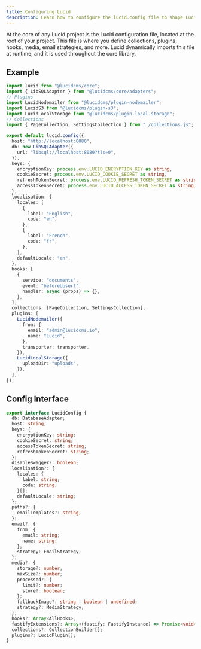 ```yaml
---
title: Configuring Lucid
description: Learn how to configure the lucid.config file to shape Lucid to your content needs.
---
```


At the core of any Lucid project is the Lucid configuration file, located at the root of your project. This file is where you define collections, plugins, hooks, media, email strategies, and more. Lucid dynamically imports this file at runtime, and it is used throughout the core library.

## Example

```ts title="lucid.config.ts"
import lucid from "@lucidcms/core";
import { LibSQLAdapter } from "@lucidcms/core/adapters";
// Plugins
import LucidNodemailer from "@lucidcms/plugin-nodemailer";
import LucidS3 from "@lucidcms/plugin-s3";
import LucidLocalStorage from "@lucidcms/plugin-local-storage";
// Collections
import { PageCollection, SettingsCollection } from "./collections.js";

export default lucid.config({
  host: "http://localhost:8080",
  db: new LibSQLAdapter({
    url: "libsql://localhost:8080?tls=0",
  }),
  keys: {
    encryptionKey: process.env.LUCID_ENCRYPTION_KEY as string,
    cookieSecret: process.env.LUCID_COOKIE_SECRET as string,
    refreshTokenSecret: process.env.LUCID_REFRESH_TOKEN_SECRET as string,
    accessTokenSecret: process.env.LUCID_ACCESS_TOKEN_SECRET as string,
  },
  localisation: {
    locales: [
      {
        label: "English",
        code: "en",
      },
      {
        label: "French",
        code: "fr",
      },
    ],
    defaultLocale: "en",
  },
  hooks: [
    {
      service: "documents",
      event: "beforeUpsert",
      handler: async (props) => {},
    },
  ],
  collections: [PageCollection, SettingsCollection],
  plugins: [
    LucidNodemailer({
      from: {
        email: "admin@lucidcms.io",
        name: "Lucid",
      },
      transporter: transporter,
    }),
    LucidLocalStorage({
      uploadDir: "uploads",
    }),
  ],
});
```

## Config Interface

```ts
export interface LucidConfig {
  db: DatabaseAdapter;
  host: string;
  keys: {
    encryptionKey: string;
    cookieSecret: string;
    accessTokenSecret: string;
    refreshTokenSecret: string;
  };
  disableSwagger?: boolean;
  localisation?: {
    locales: {
      label: string;
      code: string;
    }[];
    defaultLocale: string;
  };
  paths?: {
    emailTemplates?: string;
  };
  email?: {
    from: {
      email: string;
      name: string;
    };
    strategy: EmailStrategy;
  };
  media?: {
    storage?: number;
    maxSize?: number;
    processed?: {
      limit?: number;
      store?: boolean;
    };
    fallbackImage?: string | boolean | undefined;
    strategy?: MediaStrategy;
  };
  hooks?: Array<AllHooks>;
  fastifyExtensions?: Array<(fastify: FastifyInstance) => Promise<void>>;
  collections?: CollectionBuilder[];
  plugins?: LucidPlugin[];
}
```
